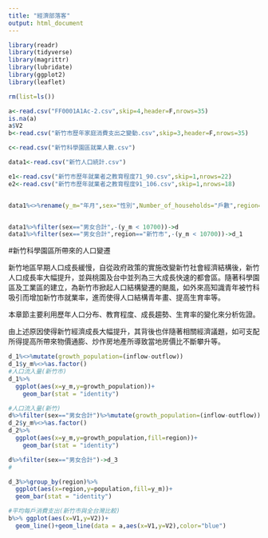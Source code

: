 ---
title: "經濟部落客"
output: html_document
---
```{r}
library(readr)
library(tidyverse)
library(magrittr)
library(lubridate)
library(ggplot2)
library(leaflet)

rm(list=ls())

a<-read.csv("FF0001A1Ac-2.csv",skip=4,header=F,nrows=35)
is.na(a)
a$V2
b<-read.csv("新竹市歷年家庭消費支出之變動.csv",skip=3,header=F,nrows=35)

c<-read.csv("新竹科學園區就業人數.csv")

data1<-read.csv("新竹人口統計.csv")

e1<-read.csv("新竹市歷年就業者之教育程度71_90.csv",skip=1,nrows=22)
e2<-read.csv("新竹市歷年就業者之教育程度91_106.csv",skip=1,nrows=18)


data1%<>%rename(y_m="年月",sex="性別",Number_of_households="戶數",region="區域別",population="人口數",inflow="遷入人數",outflow="遷出人數",birth_rate = "出生人數",mortality_rate="死亡人數")


data1%>%filter(sex=="男女合計",-(y_m < 10700))->d
data1%>%filter(sex=="男女合計",region=="新竹市",-(y_m < 10700))->d_1


```
#新竹科學園區所帶來的人口變遷

新竹地區早期人口成長緩慢，自從政府政策的實施改變新竹社會經濟結構後，新竹人口成長率大幅提升，並與桃園及台中並列為三大成長快速的都會區。隨著科學園區及工業區的建立，為新竹市掀起人口結構變遷的颶風，如外來高知識青年被竹科吸引而增加新竹市就業率，進而使得人口結構青年畫、提高生育率等。 

本章節主要利用歷年人口分布、教育程度、成長趨勢、生育率的變化來分析佐證。

由上述原因使得新竹經濟成長大幅提升，其背後也伴隨著相關經濟議題，如可支配所得提高所帶來物價通膨、炒作房地產所導致當地房價比不斷攀升等。


```{r}
d_1%<>%mutate(growth_population=(inflow-outflow))
d_1$y_m%<>%as.factor()
#人口流入量(新竹市)
d_1%>%
  ggplot(aes(x=y_m,y=growth_population))+
    geom_bar(stat = "identity")

#人口流入量(新竹)
d%>%filter(sex=="男女合計")%>%mutate(growth_population=(inflow-outflow))->d_2
d_2$y_m%<>%as.factor()
d_2%>%
  ggplot(aes(x=y_m,y=growth_population,fill=region))+
    geom_bar(stat = "identity")

d%>%filter(sex=="男女合計")->d_3
#

d_3%>%group_by(region)%>%
  ggplot(aes(x=region,y=population,fill=y_m))+
  geom_bar(stat = "identity")

#平均每戶消費支出(新竹市與全台灣比較)
b%>% ggplot(aes(x=V1,y=V2))+
  geom_line()+geom_line(data = a,aes(x=V1,y=V2),color="blue")



```






